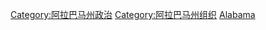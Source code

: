 {{Commons cat|Government of Alabama}}
[[Category:阿拉巴马州政治|Category:阿拉巴马州政治]]
[[Category:阿拉巴马州组织|Category:阿拉巴马州组织]]
[[Category:美國州政府|Alabama]]